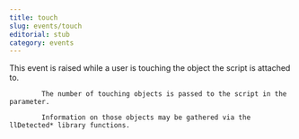 ```yaml
---
title: touch
slug: events/touch
editorial: stub
category: events
---
```


<LSLEvent name="touch"/>

This event is raised while a user is touching the object the script is attached to.

			The number of touching objects is passed to the script in the parameter.

			Information on those objects may be gathered via the llDetected* library functions.
